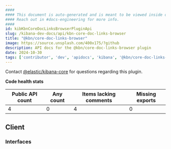 ```yaml
---
####
#### This document is auto-generated and is meant to be viewed inside our experimental, new docs system.
#### Reach out in #docs-engineering for more info.
####
id: kibKbnCoreDocLinksBrowserPluginApi
slug: /kibana-dev-docs/api/kbn-core-doc-links-browser
title: "@kbn/core-doc-links-browser"
image: https://source.unsplash.com/400x175/?github
description: API docs for the @kbn/core-doc-links-browser plugin
date: 2024-10-30
tags: ['contributor', 'dev', 'apidocs', 'kibana', '@kbn/core-doc-links-browser']
---
```




Contact [@elastic/kibana-core](https://github.com/orgs/elastic/teams/kibana-core) for questions regarding this plugin.

**Code health stats**

| Public API count  | Any count | Items lacking comments | Missing exports |
|-------------------|-----------|------------------------|-----------------|
| 4 | 0 | 4 | 0 |

## Client

### Interfaces
<DocDefinitionList data={kbnCoreDocLinksBrowserObj.client.interfaces}/>

